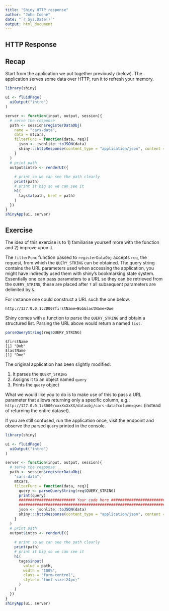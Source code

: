 ```yaml
---
title: "Shiny HTTP response"
author: "John Coene"
date: "`r Sys.Date()`"
output: html_document
---
```


<div class="container" style="min-height:75vh;">

# HTTP Response

## Recap

Start from the application we put together previously (below). The application serves some data over HTTP, run it to refresh your memory.

```r
library(shiny)

ui <- fluidPage(
  uiOutput("intro")
)

server <- function(input, output, session){
  # serve the response
  path <- session$registerDataObj(
    name = "cars-data",
    data = mtcars,
    filterFunc = function(data, req){
      json <- jsonlite::toJSON(data)
      shiny:::httpResponse(content_type = "application/json", content = json)
    }
  )
  # print path
  output$intro <- renderUI({
    
    # print so we can see the path clearly
    print(path) 
    # print it big so we can see it
    h1(
      tags$a(path, href = path)
    )
  })
}
shinyApp(ui, server)
```

## Exercise

The idea of this exercise is to 1) familiarise yourself more with the function and 2) improve upon it.

The `filterFunc` function passed to `registerDataObj` accepts `req`, the request, from which the `QUERY_STRING` can be obtained. The query string contains the URL parameters used when accessing the application, you might have indirectly used them with shiny's bookmarking state system. Essentially one can pass parameters to a URL so they can be retrieved from the `QUERY_STRING`, these are placed after `?` all subsequent parameters are delimited by `&`.

For instance one could construct a URL such the one below.

`http://127.0.0.1:3000?firstName=Bob&lastName=Doe`

Shiny comes with a function to parse the `QUERY_STRING` and obtain a structured list. Parsing the URL above would return a named `list`.

```r
parseQueryString(req$QUERY_STRING)
```

```
$firstName
[1] "Bob"
$lastName
[1] "Doe"
```

The original application has been slightly modified:

1. It parses the `QUERY_STRING`
2. Assigns it to an object named `query`
3. Prints the `query` object

What we would like you to do is to make use of this to pass a URL parameter that allows returning only a specific column, e.g.: `http://127.0.0.1:3000/xxxXxXxXX/dataobj/cars-data?column=qsec` (instead of returning the entire dataset).

If you are still confused, run the application once, visit the endpoint and observe the parsed `query` printed in the console.

```r
library(shiny)

ui <- fluidPage(
  uiOutput("intro")
)

server <- function(input, output, session){
  # serve the response
  path <- session$registerDataObj(
    "cars-data",
    mtcars,
    filterFunc = function(data, req){
      query <- parseQueryString(req$QUERY_STRING)
      print(query)
      ######################### Your code here #########################
      ##################################################################
      json <- jsonlite::toJSON(data)
      shiny:::httpResponse(content_type = "application/json", content = json)
    }
  )
  # print path
  output$intro <- renderUI({
    
    # print so we can see the path clearly
    print(path) 
    # print it big so we can see it
    h1(
      tags$input(
        value = path, 
        width = "100%", 
        class = "form-control",
        style = "font-size:24px;"
      )
    )
  })
}
shinyApp(ui, server)
```

</div>